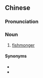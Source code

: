 {{also|鱼贩子}}
==Chinese==
{{zh-forms|s=鱼贩子|type=12}}

===Pronunciation===
{{zh-pron
|m=yúfànzi
|cat=n
}}

===Noun===
{{zh-noun}}

# [[fishmonger]]

====Synonyms====
* {{zh-l|魚販}}
* {{zh-l|魚商}}